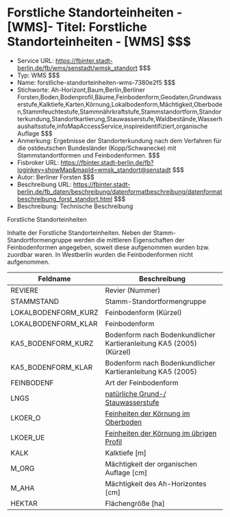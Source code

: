 # Forstliche Standorteinheiten - [WMS]- Titel: Forstliche Standorteinheiten - [WMS] $$$
- Service URL: https://fbinter.stadt-berlin.de/fb/wms/senstadt/wmsk_standort $$$
- Typ: WMS $$$
- Name: forstliche-standorteinheiten-wms-7380e2f5 $$$
- Stichworte: Ah-Horizont,Baum,Berlin,Berliner Forsten,Boden,Bodenprofil,Bäume,Feinbodenform,Geodaten,Grundwasserstufe,Kalktiefe,Karten,Körnung,Lokalbodenform,Mächtigkeit,Oberboden,Stammfeuchtestufe,Stammnährkraftstufe,Stammstandortform,Standorterkundung,Standortkartierung,Stauwasserstufe,Waldbestände,Wasserhaushaltsstufe,infoMapAccessService,inspireidentifiziert,organische Auflage $$$
- Anmerkung: Ergebnisse der Standorterkundung nach dem Verfahren für die ostdeutschen Bundesländer (Kopp/Schwanecke) mit Stammstandortformen und Feinbodenformen. $$$
- Fisbroker URL: https://fbinter.stadt-berlin.de/fb?loginkey=showMap&mapId=wmsk_standort@senstadt $$$
- Autor: Berliner Forsten $$$
- Beschreibung URL: https://fbinter.stadt-berlin.de/fb_daten/beschreibung/datenformatbeschreibung/datenformatbeschreibung_forst_standort.html $$$
- Beschreibung: Technische Beschreibung 

Forstliche Standorteinheiten

Inhalte der Forstliche Standorteinheiten. Neben der Stamm-Standortformengruppe werden die mittleren Eigenschaften der Feinbodenformen angegeben, soweit diese aufgenommen wurden bzw. zuordbar waren. In Westberlin wurden die Feinbodenformen nicht aufgenommen.

| **Feldname**         | **Beschreibung**                                                                                                                                          |
| -------------------- | --------------------------------------------------------------------------------------------------------------------------------------------------------- |
| REVIERE              | Revier (Nummer)                                                                                                                                           |
| STAMMSTAND           | Stamm-Standortformengruppe                                                                                                                                |
| LOKALBODENFORM\_KURZ | Feinbodenform (Kürzel)                                                                                                                                    |
| LOKALBODENFORM\_KLAR | Feinbodenform                                                                                                                                             |
| KA5\_BODENFORM\_KURZ | Bodenform nach Bodenkundlicher Kartieranleitung KA5 (2005) (Kürzel)                                                                                       |
| KA5\_BODENFORM\_KLAR | Bodenform nach Bodenkundlicher Kartieranleitung KA5 (2005)                                                                                                |
| FEINBODENF           | Art der Feinbodenform                                                                                                                                     |
| LNGS                 | [natürliche Grund-/ Stauwasserstufe](https://fbinter.stadt-berlin.de/fb%5Fdaten/beschreibung/datenformatbeschreibung/Standortbodenform%5FNGS.html)        |
| LKOER\_O             | [Feinheiten der Körnung im Oberboden](https://fbinter.stadt-berlin.de/fb%5Fdaten/beschreibung/datenformatbeschreibung/Standortbodenform%5FKOER.html)      |
| LKOER\_UE            | [Feinheiten der Körnung im übrigen Profil](https://fbinter.stadt-berlin.de/fb%5Fdaten/beschreibung/datenformatbeschreibung/Standortbodenform%5FKOER.html) |
| KALK                 | Kalktiefe \[m\]                                                                                                                                           |
| M\_ORG               | Mächtigkeit der organischen Auflage \[cm\]                                                                                                                |
| M\_AHA               | Mächtigkeit des Ah-Horizontes \[cm\]                                                                                                                      |
| HEKTAR               | Flächengröße \[ha\]                                                                                                                                       | $$$
